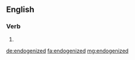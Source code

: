 ==English==

===Verb===
{{head|en}}

# {{en-past of|endogenize}}

[[de:endogenized]]
[[fa:endogenized]]
[[mg:endogenized]]